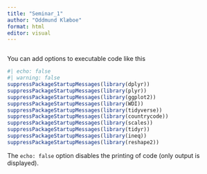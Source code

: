 ```yaml
---
title: "Seminar_1"
author: "Oddmund Klæboe"
format: html
editor: visual
---
```




```r

```

You can add options to executable code like this

```r
#| echo: false
#| warning: false
suppressPackageStartupMessages(library(dplyr))
suppressPackageStartupMessages(library(plyr))
suppressPackageStartupMessages(library(ggplot2))
suppressPackageStartupMessages(library(WDI))
suppressPackageStartupMessages(library(tidyverse))
suppressPackageStartupMessages(library(countrycode))
suppressPackageStartupMessages(library(scales))
suppressPackageStartupMessages(library(tidyr))
suppressPackageStartupMessages(library(ineq))
suppressPackageStartupMessages(library(reshape2))
```

The `echo: false` option disables the printing of code (only output is displayed).
